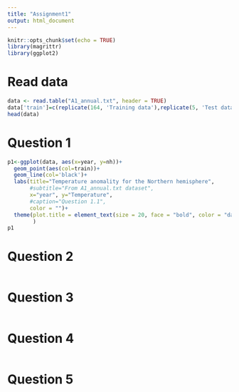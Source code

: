 ```yaml
---
title: "Assignment1"
output: html_document
---
```


```r
knitr::opts_chunk$set(echo = TRUE)
library(magrittr)
library(ggplot2)
```

# Read data
```r
data <- read.table("A1_annual.txt", header = TRUE)
data['train']=c(replicate(164, 'Training data'),replicate(5, 'Test data'))
head(data)
```

# Question 1
```r
p1<-ggplot(data, aes(x=year, y=nh))+
  geom_point(aes(col=train))+
  geom_line(col='black')+
  labs(title="Temperature anomality for the Northern hemisphere", 
       #subtitle="From A1_annual.txt dataset", 
       x="year", y="Temperature", 
       #caption="Question 1.1",
       color = "")+
  theme(plot.title = element_text(size = 20, face = "bold", color = "darkgreen"),
        )
p1
```


# Question 2
```r

```

# Question 3

```r

```

# Question 4
```r

```

# Question 5
```r

```



